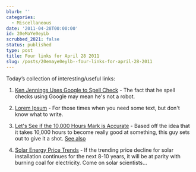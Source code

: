 ```yaml
---
blurb: ''
categories:
  - Miscellaneous
date: '2011-04-28T00:00:00'
id: 20eMaYe0eyLb
scrubbed_2021: false
status: published
type: post
title: Four links for April 28 2011
slug: /posts/20emaye0eylb--four-links-for-april-28-2011
---
```


Today’s collection of interesting/useful links:

1. [Ken Jennings Uses Google to Spell Check](http://ken-jennings.com/blog/archives/2764) - The fact that he spell checks using Google may mean he's not a robot.

2. [Lorem Ipsum](http://www.lipsum.com/) - For those times when you need some text, but don't know what to write. 

3. [Let's See if the 10,000 Hours Mark is Accurate](http://thedanplan.com/theplan.php) - Based off the idea that it takes 10,000 hours to become really good at something, this guy sets out to give it a shot. [See also](http://www.tampabay.com/features/can-a-complete-novice-become-a-golf-pro-with-10000-hours-of-practice/1159357)

4. [Solar Energy Price Trends](http://radar.oreilly.com/2011/04/solar-power-moores-law.html) - If the trending price decline for solar installation continues for the next 8-10 years, it will be at parity with burning coal for electricity. Come on solar scientists...
